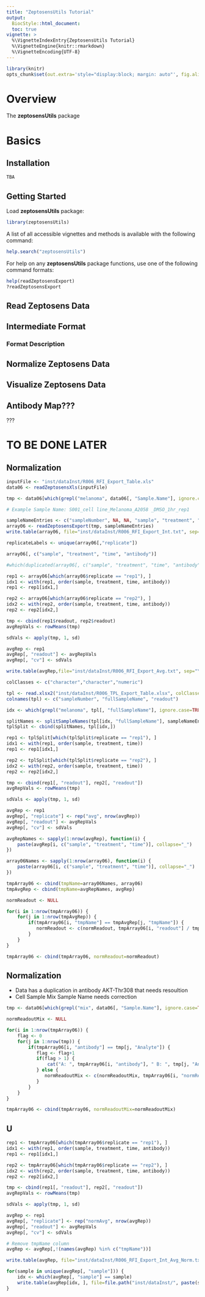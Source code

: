 ```yaml
---
title: "ZeptosensUtils Tutorial"
output:
  BiocStyle::html_document:
  toc: true
vignette: >
  %\VignetteIndexEntry{ZeptosensUtils Tutorial}
  %\VignetteEngine{knitr::rmarkdown}
  %\VignetteEncoding{UTF-8}  
---
```


<!--
%\VignetteEngine{knitr::rmarkdown}
%\VignetteIndexEntry{ZeptosensUtils Tutorial}
%\VignetteKeywords{zeptosensUtils}
%\VignetteDepends{zeptosensUtils}
%\VignettePackage{zeptosensUtils}
-->

```r
library(knitr)
opts_chunk$set(out.extra='style="display:block; margin: auto"', fig.align="center", tidy=TRUE)
```

# Overview

The **zeptosensUtils** package 

# Basics

## Installation

```r
TBA
```

## Getting Started

Load **zeptosensUtils** package: 

```r
library(zeptosensUtils)
```

A list of all accessible vignettes and methods is available with the following command: 

```r
help.search("zeptosensUtils")
```

For help on any **zeptosensUtils** package functions, use one of the following command formats:

```r
help(readZeptosensExport)
?readZeptosensExport
```

## Read Zeptosens Data 

## Intermediate Format

### Format Description

## Normalize Zeptosens Data

## Visualize Zeptosens Data

## Antibody Map???
???

# TO BE DONE LATER 

## Normalization
```r
inputFile <- "inst/dataInst/R006_RFI_Export_Table.xls"
data06 <- readZeptosensXls(inputFile)

tmp <- data06[which(grepl("melanoma", data06[, "Sample.Name"], ignore.case=TRUE)),]

# Example Sample Name: S001_cell line_Melanoma_A2058 _DMSO_1hr_rep1

sampleNameEntries <- c("sampleNumber", NA, NA, "sample", "treatment", "time", "replicate")
array06 <- readZeptosensExport(tmp, sampleNameEntries)
write.table(array06, file="inst/dataInst/R006_RFI_Export_Int.txt", sep="\t", quote=FALSE, row.names=FALSE, col.names=TRUE)

replicateLabels <- unique(array06[,"replicate"])

array06[, c("sample", "treatment", "time", "antibody")]

#which(duplicated(array06[, c("sample", "treatment", "time", "antibody")]))

rep1 <- array06[which(array06$replicate == "rep1"), ]
idx1 <- with(rep1, order(sample, treatment, time, antibody))
rep1 <- rep1[idx1,]

rep2 <- array06[which(array06$replicate == "rep2"), ]
idx2 <- with(rep2, order(sample, treatment, time, antibody))
rep2 <- rep2[idx2,]

tmp <- cbind(rep1$readout, rep2$readout)
avgRepVals <- rowMeans(tmp)

sdVals <- apply(tmp, 1, sd)

avgRep <- rep1
avgRep[, "readout"] <- avgRepVals
avgRep[, "cv"] <- sdVals

write.table(avgRep,file="inst/dataInst/R006_RFI_Export_Avg.txt", sep="\t", quote=FALSE, row.names=FALSE, col.names=TRUE)
```

```r
colClasses <- c("character","character","numeric")

tpl <- read.xlsx2("inst/dataInst/R006_TPL_Export_Table.xlsx", colClasses=colClasses, stringsAsFactors=FALSE, sheetIndex=1, endRow=65)
colnames(tpl) <- c("sampleNumber", "fullSampleName", "readout")

idx <- which(grepl("melanoma", tpl[, "fullSampleName"], ignore.case=TRUE))

splitNames <- splitSampleNames(tpl[idx, "fullSampleName"], sampleNameEntries)
tplSplit <- cbind(splitNames, tpl[idx,])

rep1 <- tplSplit[which(tplSplit$replicate == "rep1"), ]
idx1 <- with(rep1, order(sample, treatment, time))
rep1 <- rep1[idx1,]

rep2 <- tplSplit[which(tplSplit$replicate == "rep2"), ]
idx2 <- with(rep2, order(sample, treatment, time))
rep2 <- rep2[idx2,]

tmp <- cbind(rep1[, "readout"], rep2[, "readout"])
avgRepVals <- rowMeans(tmp)

sdVals <- apply(tmp, 1, sd)

avgRep <- rep1
avgRep[, "replicate"] <- rep("avg", nrow(avgRep))
avgRep[, "readout"] <- avgRepVals
avgRep[, "cv"] <- sdVals
```

```r
avgRepNames <- sapply(1:nrow(avgRep), function(i) {
    paste(avgRep[i, c("sample", "treatment", "time")], collapse="_")
})

array06Names <- sapply(1:nrow(array06), function(i) {
    paste(array06[i, c("sample", "treatment", "time")], collapse="_")
})

tmpArray06 <- cbind(tmpName=array06Names, array06)
tmpAvgRep <- cbind(tmpName=avgRepNames, avgRep)

normReadout <- NULL 

for(i in 1:nrow(tmpArray06)) {
    for(j in 1:nrow(tmpAvgRep)) {
        if(tmpArray06[i, "tmpName"] == tmpAvgRep[j, "tmpName"]) {
           normReadout <- c(normReadout, tmpArray06[i, "readout"] / tmpAvgRep[j, "readout"])
        }
    }
}

tmpArray06 <- cbind(tmpArray06, normReadout=normReadout)
```

## Normalization

* Data has a duplication in antibody AKT-Thr308 that needs resoultion
* Cell Sample Mix Sample Name needs correction

```r
tmp <- data06[which(grepl("mix", data06[, "Sample.Name"], ignore.case=TRUE)),]

normReadoutMix <- NULL

for(i in 1:nrow(tmpArray06)) {
    flag <- 0
    for(j in 1:nrow(tmp)) {
        if(tmpArray06[i, "antibody"] == tmp[j, "Analyte"]) {
           flag <- flag+1
           if(flag > 1) {
               cat("A: ", tmpArray06[i, "antibody"], " B: ", tmp[j, "Analyte"], flag, "\n")
           } else {
              normReadoutMix <- c(normReadoutMix, tmpArray06[i, "normReadout"] / tmp[j, "RFI"])
           }
        }
    }
}

tmpArray06 <- cbind(tmpArray06, normReadoutMix=normReadoutMix)
```

## U
```r
rep1 <- tmpArray06[which(tmpArray06$replicate == "rep1"), ]
idx1 <- with(rep1, order(sample, treatment, time, antibody))
rep1 <- rep1[idx1,]

rep2 <- tmpArray06[which(tmpArray06$replicate == "rep2"), ]
idx2 <- with(rep2, order(sample, treatment, time, antibody))
rep2 <- rep2[idx2,]

tmp <- cbind(rep1[, "readout"], rep2[, "readout"])
avgRepVals <- rowMeans(tmp)

sdVals <- apply(tmp, 1, sd)

avgRep <- rep1
avgRep[, "replicate"] <- rep("normAvg", nrow(avgRep))
avgRep[, "readout"] <- avgRepVals
avgRep[, "cv"] <- sdVals

# Remove tmpName column
avgRep <- avgRep[,!(names(avgRep) %in% c("tmpName"))]

write.table(avgRep, file="inst/dataInst/R006_RFI_Export_Int_Avg_Norm.txt", sep="\t", quote=FALSE, row.names=FALSE, col.names=TRUE)

for(sample in unique(avgRep[, "sample"])) {
    idx <- which(avgRep[, "sample"] == sample)
    write.table(avgRep[idx, ], file=file.path("inst/dataInst/", paste(sample, "R006_RFI_Export_Int_Avg_Norm.txt", sep="_")), sep="\t", quote=FALSE, row.names=FALSE, col.names=TRUE)
}
```
